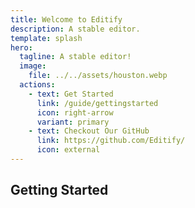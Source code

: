 ```yaml
---
title: Welcome to Editify
description: A stable editor.
template: splash
hero:
  tagline: A stable editor!
  image:
    file: ../../assets/houston.webp
  actions:
    - text: Get Started
      link: /guide/gettingstarted
      icon: right-arrow
      variant: primary
    - text: Checkout Our GitHub
      link: https://github.com/Editify/
      icon: external
---
```



## Getting Started

<CardGrid>
	<LinkCard 
		icon="pen"
		title="Our Blog"
		description="Find our most Recent Posts and Updates."
		href="/blog" 
	/>
	<LinkCard
		title="Downloads"
		description="Our Downloads!"
		href="/downloads"
	/>

</CardGrid>
